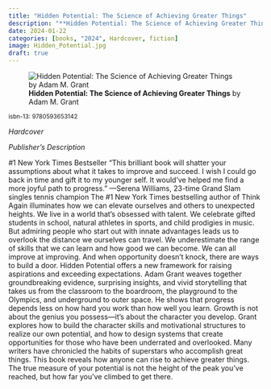 ```yaml
---
title: "Hidden Potential: The Science of Achieving Greater Things"
description: "**Hidden Potential: The Science of Achieving Greater Things** by Adam M. Grant"
date: 2024-01-22
categories: [books, "2024", Hardcover, fiction]
image: Hidden_Potential.jpg
draft: true
---
```

![**Hidden Potential: The Science of Achieving Greater Things** by Adam M. Grant](Hidden_Potential.jpg){fig-align="left"}

<sup>isbn-13: 9780593653142</sup>

*Hardcover*

*Publisher's Description*

#1 New York Times Bestseller “This brilliant book will shatter your
assumptions about what it takes to improve and succeed. I wish I could go
back in time and gift it to my younger self. It would’ve helped me find a
more joyful path to progress.” —Serena Williams, 23-time Grand Slam singles
tennis champion The #1 New York Times bestselling author of Think Again
illuminates how we can elevate ourselves and others to unexpected heights.
We live in a world that’s obsessed with talent. We celebrate gifted
students in school, natural athletes in sports, and child prodigies in
music. But admiring people who start out with innate advantages leads us to
overlook the distance we ourselves can travel. We underestimate the range
of skills that we can learn and how good we can become. We can all improve
at improving. And when opportunity doesn’t knock, there are ways to build a
door. Hidden Potential offers a new framework for raising aspirations and
exceeding expectations. Adam Grant weaves together groundbreaking evidence,
surprising insights, and vivid storytelling that takes us from the
classroom to the boardroom, the playground to the Olympics, and underground
to outer space. He shows that progress depends less on how hard you work
than how well you learn. Growth is not about the genius you possess—it’s
about the character you develop. Grant explores how to build the character
skills and motivational structures to realize our own potential, and how to
design systems that create opportunities for those who have been underrated
and overlooked. Many writers have chronicled the habits of superstars who
accomplish great things. This book reveals how anyone can rise to achieve
greater things. The true measure of your potential is not the height of the
peak you’ve reached, but how far you’ve climbed to get there.